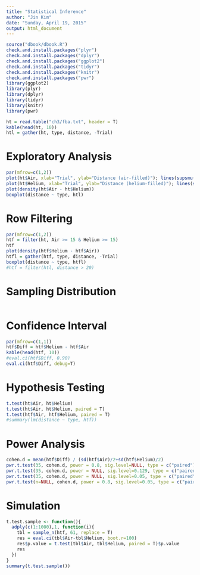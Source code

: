 ```yaml
---
title: "Statistical Inference"
author: "Jin Kim"
date: "Sunday, April 19, 2015"
output: html_document
---
```

```r
source("dbook/dbook.R")
check.and.install.packages("plyr")
check.and.install.packages("dplyr")
check.and.install.packages("ggplot2")
check.and.install.packages("tidyr")
check.and.install.packages("knitr")
check.and.install.packages("pwr")
library(ggplot2)
library(plyr)
library(dplyr)
library(tidyr)
library(knitr)
library(pwr)
```

```r
ht = read.table("ch3/fba.txt", header = T)
kable(head(ht, 10))
htl = gather(ht, type, distance, -Trial)
```

# Exploratory Analysis

```r
par(mfrow=c(1,2))
plot(ht$Air, xlab="Trial", ylab="Distance (air-filled)"); lines(supsmu(ht$Trial, ht$Air))
plot(ht$Helium, xlab="Trial", ylab="Distance (helium-filled)"); lines(supsmu(ht$Trial, ht$Helium))
plot(density(ht$Air - ht$Helium))
boxplot(distance ~ type, htl)
```

# Row Filtering

```r
par(mfrow=c(1,2))
htf = filter(ht, Air >= 15 & Helium >= 15)
htf
plot(density(htf$Helium - htf$Air))
htfl = gather(htf, type, distance, -Trial)
boxplot(distance ~ type, htfl)
#htf = filter(htl, distance > 20)
```

# Sampling Distribution

```r

```


# Confidence Interval

```r
par(mfrow=c(1,1))
htf$Diff = htf$Helium - htf$Air
kable(head(htf, 10))
#eval.ci(htf$Diff, 0.90)
eval.ci(htf$Diff, debug=T)
```


# Hypothesis Testing
```r
t.test(ht$Air, ht$Helium)
t.test(ht$Air, ht$Helium, paired = T)
t.test(htf$Air, htf$Helium, paired = T)
#summary(lm(distance ~ type, htf))
```

# Power Analysis
```r
cohen.d = mean(htf$Diff) / (sd(htf$Air)/2+sd(htf$Helium)/2)
pwr.t.test(35, cohen.d, power = 0.8, sig.level=NULL, type = c("paired"))
pwr.t.test(35, cohen.d, power = NULL, sig.level=0.129, type = c("paired"))
pwr.t.test(35, cohen.d, power = NULL, sig.level=0.05, type = c("paired"))
pwr.t.test(n=NULL, cohen.d, power = 0.8, sig.level=0.05, type = c("paired"))
```



# Simulation
```r
t.test.sample <- function(){
  adply(c(1:1000),1, function(i){
    tbl = sample_n(htf, 61, replace = T)
    res = eval.ci(tbl$Air-tbl$Helium, boot.r=100)
    res$p.value = t.test(tbl$Air, tbl$Helium, paired = T)$p.value
    res      
  })
}
summary(t.test.sample())
```

